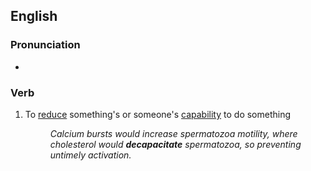 ==English==

===Pronunciation===
* {{a|UK}} {{IPA|/diːkəˈpæsɪteɪt/|lang=en}}

===Verb===
{{en-verb|decapacitat}}

# To [[reduce]] something's or someone's [[capability]] to do something
#: ''Calcium bursts would increase spermatozoa motility, where cholesterol would '''decapacitate''' spermatozoa, so preventing untimely activation.''